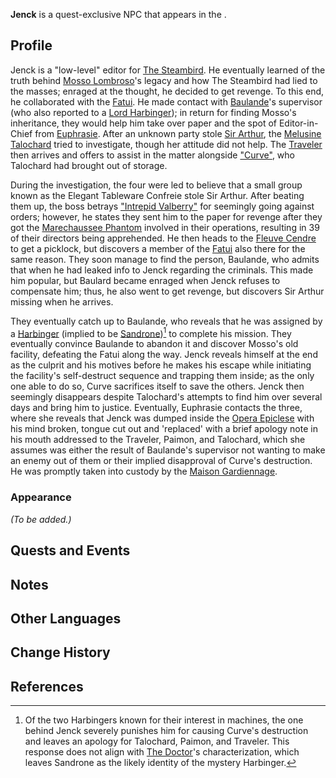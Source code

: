 <!--
{{Meta
|missing_NPC_idle     = yes
|missing_NPC_dialogue = yes
}}
-->
{{Character Infobox
|type             = Quest NPC
|image            = NPC Jenck.png
|realname         = <!-- Optional, if different from in-game name -->
|deceased         = <!-- Past (for deceased prior to events of the game) or free response -->
|region           = Fontaine
|location         = Fontaine
|affiliation      = The Steambird
|title            = 

|ancestry         = <!-- Clan/family -->
|father           = 
|mother           = 
|spouse           = 
|sibling          = 
|child            = 
|relative         = 
}}
'''Jenck''' is a quest-exclusive NPC that appears in the {{Quest|Questioning Melusine and Answering Machine}}.

==Profile==
Jenck is a "low-level" editor for [[The Steambird]]. He eventually learned of the truth behind [[Mosso Lombroso]]'s legacy and how The Steambird had lied to the masses; enraged at the thought, he decided to get revenge. To this end, he collaborated with the [[Fatui]]. He made contact with [[Baulande]]'s supervisor (who also reported to a [[Eleven Fatui Harbingers|Lord Harbinger]]); in return for finding Mosso's inheritance, they would help him take over paper and the spot of Editor-in-Chief from [[Euphrasie]]. After an unknown party stole [[Sir Arthur]], the [[Melusine]] [[Talochard]] tried to investigate, though her attitude did not help. The [[Traveler]] then arrives and offers to assist in the matter alongside [["Curve"]], who Talochard had brought out of storage.

During the investigation, the four were led to believe that a small group known as the Elegant Tableware Confreie stole Sir Arthur. After beating them up, the boss betrays [["Intrepid Valberry"]] for seemingly going against orders; however, he states they sent him to the paper for revenge after they got the [[Marechaussee Phantom]] involved in their operations, resulting in 39 of their directors being apprehended. He then heads to the [[Court of Fontaine: Fleuve Cendre|Fleuve Cendre]] to get a picklock, but discovers a member of the [[Fatui]] also there for the same reason. They soon manage to find the person, Baulande, who admits that when he had leaked info to Jenck regarding the criminals. This made him popular, but Baulard became enraged when Jenck refuses to compensate him; thus, he also went to get revenge, but discovers Sir Arthur missing when he arrives.

They eventually catch up to Baulande, who reveals that he was assigned by a [[Eleven Fatui Harbingers|Harbinger]] (implied to be [[Sandrone]])<ref group="Note">Of the two Harbingers known for their interest in machines, the one behind Jenck severely punishes him for causing Curve's destruction and leaves an apology for Talochard, Paimon, and Traveler. This response does not align with [[The Doctor]]'s characterization, which leaves Sandrone as the likely identity of the mystery Harbinger.</ref> to complete his mission. They eventually convince Baulande to abandon it and discover Mosso's old facility, defeating the Fatui along the way. Jenck reveals himself at the end as the culprit and his motives before he makes his escape while initiating the facility's self-destruct sequence and trapping them inside; as the only one able to do so, Curve sacrifices itself to save the others. Jenck then seemingly disappears despite Talochard's attempts to find him over several days and bring him to justice. Eventually, Euphrasie contacts the three, where she reveals that Jenck was dumped inside the [[Opera Epiclese]] with his mind broken, tongue cut out and 'replaced' with a brief apology note in his mouth addressed to the Traveler, Paimon, and Talochard, which she assumes was either the result of Baulande's supervisor not wanting to make an enemy out of them or their implied disapproval of Curve's destruction. He was promptly taken into custody by the [[Maison Gardiennage]].

===Appearance===
<!--Keep appearance section short and concise. Limit to 2 paragraphs with 3-4 sentences each.-->
''(To be added.)''

==Quests and Events==
{{Quests and Events}}

==Notes==
{{Reflist|note=1}}

==Other Languages==
{{Other Languages|default_hidden=1
|en      = Jenck
|zhs     = 让克
|zhs_rm  = Ràngkè
|zht     = 讓克
|zht_rm  = Ràngkè
|ja      = ユンカー
|ja_rm   = Yunkaa
|ko      = 젱크
|es      = Jenck
|fr      = Jenck
|ru      = Йенк
|th      = Jenck
|vi      = Jenck
|de      = Jenck
|id      = Jenck
|pt      = Juncker
|tr      = Jenck
|it      = Jenck
}}

==Change History==
{{Change History|4.2}}

==References==
{{Reflist}}